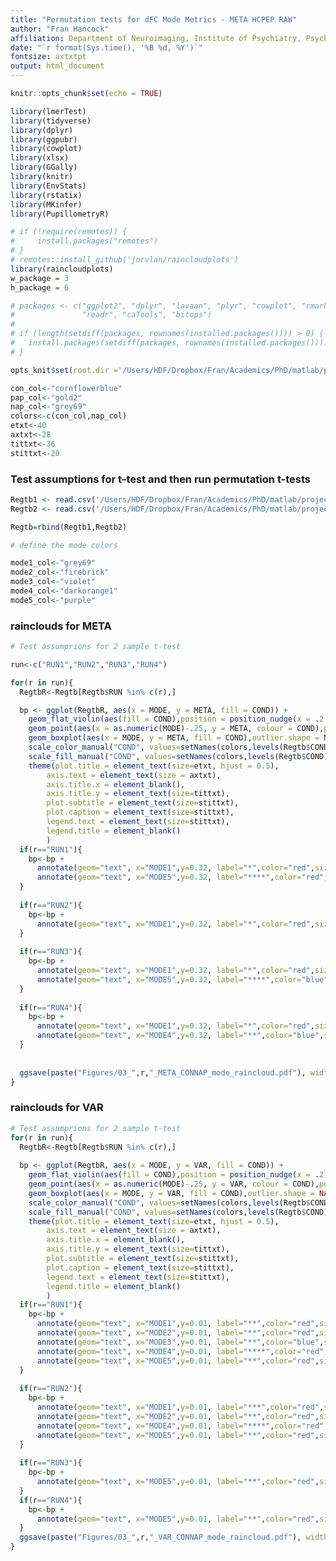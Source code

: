 ```yaml
---
title: "Permutation tests for dFC Mode Metrics - META HCPEP RAW"
author: "Fran Hancock"
affiliation: Department of Neuroimaging, Institute of Psychiatry, Psychology and Neuroscience, King's College London, London, UK 
date: "`r format(Sys.time(), '%B %d, %Y')`"
fontsize: axtxtpt
output: html_document
---
```


```r
knitr::opts_chunk$set(echo = TRUE)
```

```r


library(lmerTest)
library(tidyverse)
library(dplyr)
library(ggpubr)
library(cowplot)
library(xlsx)
library(GGally)
library(knitr)
library(EnvStats)
library(rstatix)
library(MKinfer)
library(PupillometryR)

# if (!require(remotes)) {
#     install.packages("remotes")
# }
# remotes::install_github('jorvlan/raincloudplots')
library(raincloudplots)
w_package = 3
h_package = 6

# packages <- c("ggplot2", "dplyr", "lavaan", "plyr", "cowplot", "rmarkdown", 
#               "readr", "caTools", "bitops")
# 
# if (length(setdiff(packages, rownames(installed.packages()))) > 0) {
#   install.packages(setdiff(packages, rownames(installed.packages())))  
# }

opts_knit$set(root.dir ='/Users/HDF/Dropbox/Fran/Academics/PhD/matlab/projects/HCPEP_COMPARE')

con_col<-"cornflowerblue"
pap_col<-"gold2"
nap_col<-"grey69"
colors<-c(con_col,nap_col)
etxt<-40
axtxt<-28
tittxt<-36
stittxt<-20
```

### Test assumptions for t-test and then run permutation t-tests

```r

Regtb1 <- read.csv('/Users/HDF/Dropbox/Fran/Academics/PhD/matlab/projects/HCPEP_CON/Regtable_MODES_RAW.csv',stringsAsFactors=TRUE)
Regtb2 <- read.csv('/Users/HDF/Dropbox/Fran/Academics/PhD/matlab/projects/HCPEP_NAP/Regtable_MODES_RAW.csv',stringsAsFactors=TRUE)

Regtb=rbind(Regtb1,Regtb2)

# define the mode colors 

mode1_col<-"grey69"
mode2_col<-"firebrick"
mode3_col<-"violet"
mode4_col<-"darkorange1"
mode5_col<-"purple"
```

### rainclouds for META

```r
# Test assumprions for 2 sample t-test

run<-c("RUN1","RUN2","RUN3","RUN4")

for(r in run){
  RegtbR<-Regtb[Regtb$RUN %in% c(r),]

  bp <- ggplot(RegtbR, aes(x = MODE, y = META, fill = COND)) +
    geom_flat_violin(aes(fill = COND),position = position_nudge(x = .2, y = 0), adjust = 1, trim = FALSE, alpha = .5, colour = NA)+
    geom_point(aes(x = as.numeric(MODE)-.25, y = META, colour = COND),position = position_jitter(width = .05), size = 1, shape = 20)+
    geom_boxplot(aes(x = MODE, y = META, fill = COND),outlier.shape = NA, alpha = .5, width = .25, colour = "black")+
    scale_color_manual("COND", values=setNames(colors,levels(Regtb$COND)))+
    scale_fill_manual("COND", values=setNames(colors,levels(Regtb$COND)))+
    theme(plot.title = element_text(size=etxt, hjust = 0.5),
        axis.text = element_text(size = axtxt),
        axis.title.x = element_blank(),
        axis.title.y = element_text(size=tittxt),
        plot.subtitle = element_text(size=stittxt),
        plot.caption = element_text(size=stittxt),
        legend.text = element_text(size=stittxt),
        legend.title = element_blank()
        ) 
  if(r=="RUN1"){
    bp<-bp + 
      annotate(geom="text", x="MODE1",y=0.32, label="*",color="red",size=14)+
      annotate(geom="text", x="MODE5",y=0.32, label="****",color="red",size=14)
  }
  
  if(r=="RUN2"){
    bp<-bp + 
      annotate(geom="text", x="MODE1",y=0.32, label="*",color="red",size=14)
  }
  
  if(r=="RUN3"){
    bp<-bp + 
      annotate(geom="text", x="MODE1",y=0.32, label="*",color="red",size=14)+
      annotate(geom="text", x="MODE5",y=0.32, label="****",color="blue",size=14)
  }
  
  if(r=="RUN4"){
    bp<-bp + 
      annotate(geom="text", x="MODE1",y=0.32, label="*",color="red",size=14)+
      annotate(geom="text", x="MODE4",y=0.32, label="**",color="blue",size=14)
  }
  
 
  ggsave(paste("Figures/03_",r,"_META_CONNAP_mode_raincloud.pdf"), width=40, height=20, units="cm")
}        
```
### rainclouds for VAR

```r
# Test assumprions for 2 sample t-test
for(r in run){
  RegtbR<-Regtb[Regtb$RUN %in% c(r),]
  
  bp <- ggplot(RegtbR, aes(x = MODE, y = VAR, fill = COND)) +
    geom_flat_violin(aes(fill = COND),position = position_nudge(x = .2, y = 0), adjust = 1, trim = FALSE, alpha = .5, colour = NA)+
    geom_point(aes(x = as.numeric(MODE)-.25, y = VAR, colour = COND),position = position_jitter(width = .05), size = 1, shape = 20)+
    geom_boxplot(aes(x = MODE, y = VAR, fill = COND),outlier.shape = NA, alpha = .5, width = .25, colour = "black")+
    scale_color_manual("COND", values=setNames(colors,levels(Regtb$COND)))+
    scale_fill_manual("COND", values=setNames(colors,levels(Regtb$COND)))+
    theme(plot.title = element_text(size=etxt, hjust = 0.5),
        axis.text = element_text(size = axtxt),
        axis.title.x = element_blank(),
        axis.title.y = element_text(size=tittxt),
        plot.subtitle = element_text(size=stittxt),
        plot.caption = element_text(size=stittxt),
        legend.text = element_text(size=stittxt),
        legend.title = element_blank()
        ) 
  if(r=="RUN1"){
    bp<-bp + 
      annotate(geom="text", x="MODE1",y=0.01, label="**",color="red",size=14)+
      annotate(geom="text", x="MODE2",y=0.01, label="**",color="red",size=14)+
      annotate(geom="text", x="MODE3",y=0.01, label="**",color="blue",size=14)+
      annotate(geom="text", x="MODE4",y=0.01, label="****",color="red",size=14)+
      annotate(geom="text", x="MODE5",y=0.01, label="**",color="red",size=14)
  }
  
  if(r=="RUN2"){
    bp<-bp + 
      annotate(geom="text", x="MODE1",y=0.01, label="***",color="red",size=14)+
      annotate(geom="text", x="MODE2",y=0.01, label="**",color="red",size=14)+
      annotate(geom="text", x="MODE4",y=0.01, label="****",color="red",size=14)+
      annotate(geom="text", x="MODE5",y=0.01, label="**",color="red",size=14)
  }
  
  if(r=="RUN3"){
    bp<-bp + 
      annotate(geom="text", x="MODE5",y=0.01, label="**",color="red",size=14)
  }
  if(r=="RUN4"){
    bp<-bp +
      annotate(geom="text", x="MODE5",y=0.01, label="**",color="red",size=14)
  }
  ggsave(paste("Figures/03_",r,"_VAR_CONNAP_mode_raincloud.pdf"), width=40, height=20, units="cm")
}
```
